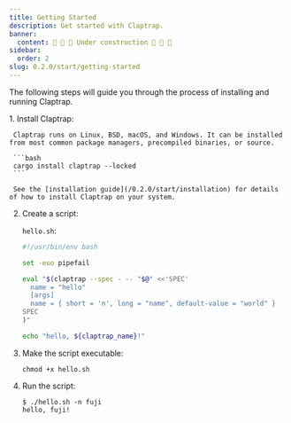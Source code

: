 ```yaml
---
title: Getting Started
description: Get started with Claptrap.
banner:
  content: 🚧 🚧 🚧 Under construction 🚧 🚧 🚧
sidebar:
  order: 2
slug: 0.2.0/start/getting-started
---
```



The following steps will guide you through the process of installing and running Claptrap.

<Steps>
  1. Install Claptrap:

     Claptrap runs on Linux, BSD, macOS, and Windows. It can be installed from most common package managers, precompiled binaries, or source.

     ```bash
     cargo install claptrap --locked
     ```

     See the [installation guide](/0.2.0/start/installation) for details of how to install Claptrap on your system.

  2. Create a script:

     `hello.sh`:

     ```bash
     #!/usr/bin/env bash

     set -euo pipefail

     eval "$(claptrap --spec - -- "$@" <<'SPEC'
       name = "hello"
       [args]
       name = { short = 'n', long = "name", default-value = "world" }
     SPEC
     )"

     echo "hello, ${claptrap_name}!"
     ```

  3. Make the script executable:

     ```shell
     chmod +x hello.sh
     ```

  4. Run the script:

     ```shell
     $ ./hello.sh -n fuji
     hello, fuji!
     ```
</Steps>
